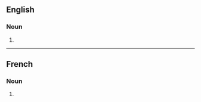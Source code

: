 ==English==

===Noun===
{{head|en|noun form}}

# {{plural of|en|dissimilation}}


----

==French==

===Noun===
{{head|fr|noun plural form}}

# {{plural of|fr|dissimilation}}
